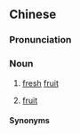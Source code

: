 {{also|鲜果}}
==Chinese==
{{zh-forms|s=鲜果}}

===Pronunciation===
{{zh-pron
|m=xiānguǒ
|c=sin1 gwo2
|mn=chheⁿ-kó/chhiⁿ-kó
|cat=n
}}

===Noun===
{{zh-noun}}

# [[fresh]] [[fruit]]
# {{lb|zh|Jinan|_|Mandarin}} [[fruit]]

====Synonyms====
{{zh-dial|水果}}

{{zh-cat|Fruits}}
